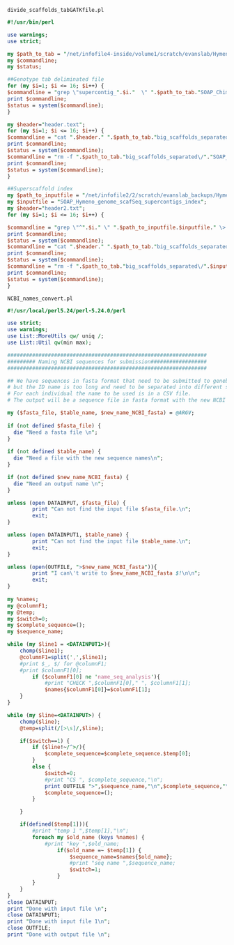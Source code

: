 `divide_scaffolds_tabGATKfile.pl`
```perl
#!/usr/bin/perl

use warnings;
use strict;

my $path_to_tab = "/net/infofile4-inside/volume1/scratch/evanslab/Hymenochirus_2016/GBS_data/process_radtags_demultiplex/bwa_results/Phred20/all/UnifiedGenotyper/noMarkDupli/";
my $commandline;
my $status;

##Genotype tab deliminated file
for (my $i=1; $i <= 16; $i++) {
$commandline = "grep \"supercontig_".$i."  \" ".$path_to_tab."SOAP_Chimerical_recalibrated_round1_allsites_Phred20.tab \> ".$path_to_tab."big_scaffolds_separated\/"."SOAP_Chimerical_recalibrated_round1_allsites_Phred20_supercontig_".$i."_temp.tab";
print $commandline;
$status = system($commandline);
}

my $header="header.text";
for (my $i=1; $i <= 16; $i++) {
$commandline = "cat ".$header." ".$path_to_tab."big_scaffolds_separated\/"."SOAP_Chimerical_recalibrated_round1_allsites_Phred20_supercontig_".$i."_temp.tab \> ".$path_to_tab."big_scaffolds_separated\/"."SOAP_Chimerical_recalibrated_round1_allsites_Phred20_supercontig_".$i.".tab" ;
print $commandline;
$status = system($commandline);
$commandline = "rm -f ".$path_to_tab."big_scaffolds_separated\/"."SOAP_Chimerical_recalibrated_round1_allsites_Phred20_supercontig_".$i."_temp.tab";
print $commandline;
$status = system($commandline);
}

##Superscaffold index
my $path_to_inputfile = "/net/infofile2/2/scratch/evanslab_backups/Hymenochirus_2016/abyss/";
my $inputfile = "SOAP_Hymeno_genome_scafSeq_supercontigs_index";
my $header="header2.txt";
for (my $i=1; $i <= 16; $i++) {

$commandline = "grep \"^".$i." \" ".$path_to_inputfile.$inputfile." \> ".$path_to_tab."big_scaffolds_separated\/".$inputfile."_supercontig_".$i."_temp";
print $commandline;
$status = system($commandline);
$commandline = "cat ".$header." ".$path_to_tab."big_scaffolds_separated\/".$inputfile."_supercontig_".$i."_temp \> ".$path_to_tab."big_scaffolds_separated\/".$inputfile."_supercontig_".$i;
print $commandline;
$status = system($commandline);
$commandline = "rm -f ".$path_to_tab."big_scaffolds_separated\/".$inputfile."_supercontig_".$i."_temp";
print $commandline;
$status = system($commandline);
}
```
`NCBI_names_convert.pl`
```perl
#!/usr/local/perl5.24/perl-5.24.0/perl

use strict;
use warnings;
use List::MoreUtils qw/ uniq /;
use List::Util qw(min max);

################################################################
######### Naming NCBI sequences for submission##################
################################################################

## We have sequences in fasta format that need to be submitted to genebank  
# but the ID name is too long and need to be separated into different subsections.
# For each individual the name to be used is in a CSV file.
# The output will be a sequence file in fasta format with the new NCBI name

my ($fasta_file, $table_name, $new_name_NCBI_fasta) = @ARGV;
 
if (not defined $fasta_file) {
  die "Need a fasta file \n";
}
 
if (not defined $table_name) {
  die "Need a file with the new sequence names\n";
}

if (not defined $new_name_NCBI_fasta) {
  die "Need an output name \n";
}

unless (open DATAINPUT, $fasta_file) {
		print "Can not find the input file $fasta_file.\n";
		exit;
}

unless (open DATAINPUT1, $table_name) {
		print "Can not find the input file $table_name.\n";
		exit;
}

unless (open(OUTFILE, ">$new_name_NCBI_fasta")){
        print "I can\'t write to $new_name_NCBI_fasta $!\n\n";
        exit;
}
 
my %names;
my @columnF1;
my @temp;
my $switch=0;
my $complete_sequence=();
my $sequence_name;

while (my $line1 = <DATAINPUT1>){
	chomp($line1);
    @columnF1=split(',',$line1);
    #print $_, $/ for @columnF1;
    #print $columnF1[0];
    	if ($columnF1[0] ne 'name_seq_analysis'){
        	#print "CHECK ",$columnF1[0]," ", $columnF1[1];
        	$names{$columnF1[0]}=$columnF1[1];
    }
}

while (my $line=<DATAINPUT>) {
    chomp($line);
    @temp=split(/[>\s]/,$line);

    if($switch==1) {
        if ($line!~/^>/){
            $complete_sequence=$complete_sequence.$temp[0];
        }
        else {
            $switch=0;
            #print "CS ", $complete_sequence,"\n";
            print OUTFILE ">",$sequence_name,"\n",$complete_sequence,"\n";
            $complete_sequence=();
        }

    }

    if(defined($temp[1])){
        #print "temp 1 ",$temp[1],"\n";
        foreach my $old_name (keys %names) {
            #print "key ",$old_name;
                if($old_name =~ $temp[1]) {
                    $sequence_name=$names{$old_name};
                    #print "seq name ",$sequence_name;
                    $switch=1;
                }
        }
    }
}
close DATAINPUT;
print "Done with input file \n";
close DATAINPUT1;
print "Done with input file 1\n";
close OUTFILE;
print "Done with output file \n";
```
